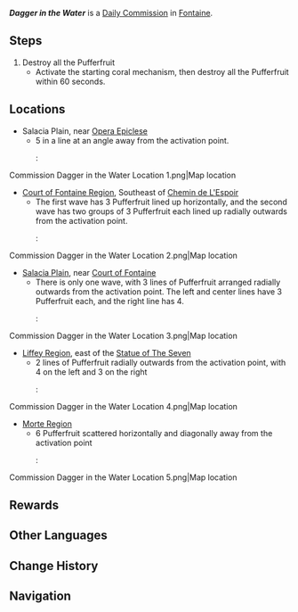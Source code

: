 {{Quest Infobox
|id             = 32570; 32571; 32572; 32573; 32574
|image          = Commission Dagger in the Water.png
|type           = Commission
|region         = Fontaine
|area           = Court of Fontaine Region
|subarea        = Salacia Plain
|requirement    = <!--Any quest that needs to be completed first-->
|startLocation  = [[Court of Fontaine Region]], [[Fontaine]]
|startLocation2 = [[Liffey Region]], Fontaine
|startLocation3 = [[Morte Region]], Fontaine
|startLocation4 = [[Salacia Plain]], Fontaine
|otherRewards   = *AR-Dependent Rewards
|characters    = Traveler
}}
'''''Dagger in the Water''''' is a [[Daily Commission]] in [[Fontaine]].

==Steps==
{{Quest Description|Pop all the Pufferfruit within the time limit. If you absorb the power of the Hunter's Ray and unleash Fontemer Water Blades, perhaps it will be easier to pop them...}}
# Destroy all the Pufferfruit
#* Activate the starting coral mechanism, then destroy all the Pufferfruit within 60 seconds.

==Locations==
* Salacia Plain, near [[Opera Epiclese]]
** 5 in a line at an angle away from the activation point.
**: <gallery>
Commission Dagger in the Water Location 1.png|Map location
</gallery>
* [[Court of Fontaine Region]], Southeast of [[Chemin de L'Espoir]]
** The first wave has 3 Pufferfruit lined up horizontally, and the second wave has two groups of 3 Pufferfruit each lined up radially outwards from the activation point.
**: <gallery>
Commission Dagger in the Water Location 2.png|Map location
</gallery>
* [[Salacia Plain]], near [[Court of Fontaine]]
** There is only one wave, with 3 lines of Pufferfruit arranged radially outwards from the activation point. The left and center lines have 3 Pufferfruit each, and the right line has 4.
**: <gallery>
Commission Dagger in the Water Location 3.png|Map location
</gallery>
* [[Liffey Region]], east of the [[Statue of The Seven]]
** 2 lines of Pufferfruit radially outwards from the activation point, with 4 on the left and 3 on the right
**: <gallery>
Commission Dagger in the Water Location 4.png|Map location
</gallery>
* [[Morte Region]]
** 6 Pufferfruit scattered horizontally and diagonally away from the activation point
**: <gallery>
Commission Dagger in the Water Location 5.png|Map location
</gallery>

==Rewards==
{{Commission Rewards|full}}

==Other Languages==
{{Other Languages
|en      = Dagger in the Water
|zhs     = 游刃由鱼
|zhs_rm  = 
|zht     = 遊刃由魚
|zht_rm  = 
|zh_tl   = 
|ja      = 刃を得た魚のよう
|ja_rm   = Yaiba wo Eta Sakana no You
|ja_tl   = 
|ko      = 식은 물 먹기
|ko_tl   = A Glass of Water
|ko_note = {{ko|식은 물 먹기}} is a reference to the idiom {{ko|식은 죽 먹기}}, equivalent to the English idiom "{{wt|a piece of cake}}."
|es      = Como pez en el agua
|es_tl   = Like Fish in the Water
|fr      = Expérience bien poissonneuse
|fr_tl   = Pretty Fishful Experience
|ru      = Кинжал в воде
|ru_tl   = Dagger in the Water
|th      = เกมแห่งปลาและดาบ
|th_rm   = 
|th_tl   = 
|vi      = Săn Mồi Như Cá
|vi_tl   = 
|de      = Schwinge die Fischklinge!
|de_tl   = Swing the Fish Blade!
|id      = Bagai Ikan dalam Air
|id_tl   = Like Fish in the Water
|pt      = Experiência Pesqueira
|pt_tl   = 
|tr      = Sudaki Hançer
|tr_tl   = Dagger in the Water
|it      = Daga nell'acqua
|it_tl   = Dagger in the Water
}}

==Change History==
{{Change History|4.0}}

==Navigation==
{{Commission Navbox|Basic}}